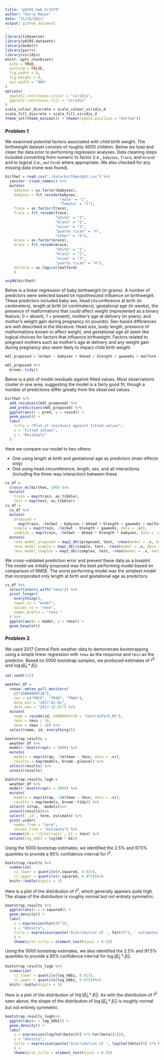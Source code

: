 ```yaml
---
title: "p8105_hw6_hr2479"
author: "Harry Reyes"
date: "11/26/2021"
output: github_document
---
```


```r
library(tidyverse)
library(p8105.datasets)
library(modelr)
library(purrr)
library(viridis)
knitr::opts_chunk$set(
  echo = TRUE,
  warning = FALSE,
  fig.width = 8,
  fig.height = 6,
  out.width = "90%"
)
options(
  ggplot2.continuous.colour = "viridis",
  ggplot2.continuous.fill = "viridis"
)
scale_colour_discrete = scale_colour_viridis_d
scale_fill_discrete = scale_fill_viridis_d
theme_set(theme_minimal() + theme(legend.position = "bottom"))
```

### Problem 1

We examined potential factors associated with child birth weight. The birthweight dataset consists of roughly 4000 children. Below we load and clean the data prior to performing regression analyses. Data cleaning steps included converting from numeric to factor (i.e., `babysex`, `frace`, and `mrace`) and to logical (i.e., `malform`) where appropriate. We also checked for any missing data (none was found).

```r
birthwt = read_csv("./data/birthweight.csv") %>% 
  janitor::clean_names() %>%
  mutate(
    babysex = as.factor(babysex),
    babysex = fct_recode(babysex, 
                         "male" = "1", 
                         "female" = "2"),
    frace = as.factor(frace),
    frace = fct_recode(frace, 
                       "white" = "1", 
                       "black" = "2", 
                       "asian" = "3", 
                       "puerto rican" = "4", 
                       "other" = "8"),
    mrace = as.factor(mrace),
    mrace = fct_recode(mrace, 
                       "white" = "1", 
                       "black" = "2", 
                       "asian" = "3", 
                       "puerto rican" = "4"),
    malform = as.logical(malform)
    )

anyNA(birthwt)
```

Below is a linear regression of baby birthweight (in grams). A number of predictors were selected based on hypothesized influence on birthweight. These predictors included baby sex, head circumference at birth (in centimeters), length at birth (in centimeters), gestational age (in weeks), the presence of malformations that could affect weight (represented as a binary feature; 0 = absent, 1 = present), mother's age at delivery (in years), and mother's weight gain during pregnancy (in pounds). Sex-based differences are well described in the literature. Head size, body length, presence of malformations known to affect weight, and gestational age all seem like logical choices for factors that influence birthweight. Factors related to pregnant mothers such as mother's age at delivery and any weight gain during pregnancy also seem likely to impact child birth weight.

```r
mdl_proposed = lm(bwt ~ babysex + bhead + blength + gaweeks + malform + momage + wtgain, data = birthwt)

mdl_proposed %>% 
  broom::tidy()
```

Below is a plot of model residuals against fitted values. Most observations cluster in one area, suggesting the model is a fairly good fit, though a number of predictions differ greatly from the observed values.

```r
birthwt %>%
  add_residuals(mdl_proposed) %>%
  add_predictions(mdl_proposed) %>%
  ggplot(aes(x = pred, y = resid)) + 
  geom_point() + 
  labs(
    title = "Plot of residuals against fitted values",
    x = "Fitted values",
    y = "Residuals"
  )
```

Here we compare our model to two others:

* One using length at birth and gestational age as predictors (main effects only)
* One using head circumference, length, sex, and all interactions (including the three-way interaction) between these

```r
cv_df = 
  crossv_mc(birthwt, 100) %>% 
  mutate(
    train = map(train, as_tibble),
    test = map(test, as_tibble))
cv_df = 
  cv_df %>% 
  mutate(
    proposed = 
      map(train, ~lm(bwt ~ babysex + bhead + blength + gaweeks + malform + momage + wtgain, data = .x)),
    simple = map(train, ~lm(bwt ~ blength + gaweeks, data = .x)),
    complex = map(train, ~lm(bwt ~ bhead * blength * babysex, data = .x))) %>% 
  mutate(
    rmse_model_proposed = map2_dbl(proposed, test, ~rmse(model = .x, data = .y)),
    rmse_model_simple = map2_dbl(simple, test, ~rmse(model = .x, data = .y)),
    rmse_model_complex = map2_dbl(complex, test, ~rmse(model = .x, data = .y)))
```

We cross-validated prediction error and present these data as a boxplot. The model we initially proposed was the best performing model based on comparison of RMSE. The worst performing model was the simplest model that incorporated only length at birth and gestational age as predictors.

```r
cv_df %>% 
  select(starts_with("rmse")) %>% 
  pivot_longer(
    everything(),
    names_to = "model",
    values_to = "rmse",
    names_prefix = "rmse_"
  ) %>% 
  ggplot(aes(x = model, y = rmse)) + 
  geom_boxplot()
```

### Problem 2

We used 2017 Central Park weather data to demonstrate bootstrapping using a simple linear regression with `tmax` as the response and `tmin` as the predictor. Based on 5000 bootstrap samples, we produced estimates of $\hat{r}^2$ and $\log(\hat{\beta}_0 * \hat{\beta}_1)$.

```r
set.seed(123)

weather_df = 
  rnoaa::meteo_pull_monitors(
    c("USW00094728"),
    var = c("PRCP", "TMIN", "TMAX"), 
    date_min = "2017-01-01",
    date_max = "2017-12-31") %>%
  mutate(
    name = recode(id, USW00094728 = "CentralPark_NY"),
    tmin = tmin / 10,
    tmax = tmax / 10) %>%
  select(name, id, everything())

bootstrap_results = 
  weather_df %>% 
  modelr::bootstrap(n = 5000) %>% 
  mutate(
    models = map(strap, ~lm(tmax ~ tmin, data = .x)),
    results = map(models, broom::glance)) %>% 
  select(results) %>% 
  unnest(results)

bootstrap_results_logb = 
  weather_df %>% 
  modelr::bootstrap(n = 5000) %>% 
  mutate(
    models = map(strap, ~lm(tmax ~ tmin, data = .x)),
    results = map(models, broom::tidy)) %>% 
  select(-strap, -models)%>%
  unnest(results)%>%
  select(`.id`, term, estimate) %>% 
  pivot_wider(
    names_from = "term", 
    values_from = "estimate") %>%
  rename(b0 = `(Intercept)`, b1 = tmin) %>% 
  mutate(log_b0b1 = log(b0 * b1)) 
```

Using the 5000 bootstrap estimates, we identified the 2.5% and 97.5% quantiles to provide a 95% confidence interval for $\hat{r}^2$.

```r
bootstrap_results %>% 
  summarize(
    ci_lower = quantile(r.squared, 0.025), 
    ci_upper = quantile(r.squared, 0.975))%>%
  knitr::kable(digits = 3)
```

Here is a plot of the distribution of $\hat{r}^2$, which generally appears quite high. The shape of the distribution is roughly normal but not entirely symmetric.

```r
bootstrap_results %>% 
  ggplot(aes(x = r.squared)) + 
  geom_density() +
  labs(
    x = expression(hat(r)^2),
    y = "Density",
    title = expression(paste('Distribution of ', hat(r)^2, ' estimates'))
    ) +
    theme(plot.title = element_text(hjust = 0.5))
```

Using the 5000 bootstrap estimates, we also identified the 2.5% and 97.5% quantiles to provide a 95% confidence interval for $\log(\hat{\beta}_0 * \hat{\beta}_1)$.

```r
bootstrap_results_logb %>% 
  summarize(
    ci_lower = quantile(log_b0b1, 0.025), 
    ci_upper = quantile(log_b0b1, 0.975))%>%
  knitr::kable(digits = 3)
```

Here is a plot of the distribution of $\log(\hat{\beta}_0 * \hat{\beta}_1)$. As with the distribution of $\hat{r}^2$ seen above, the shape of the distribution of $\log(\hat{\beta}_0 * \hat{\beta}_1)$ is roughly normal but not entirely symmetric.

```r
bootstrap_results_logb%>% 
  ggplot(aes(x = log_b0b1)) + 
  geom_density() +
  labs(
    x = expression(log(hat(beta)[0] %*% hat(beta)[1])),
    y = "Density",
    title = expression(paste('Distribution of ', log(hat(beta)[0] %*% hat(beta)[1]), ' estimates'))
    ) +
    theme(plot.title = element_text(hjust = 0.5))
```